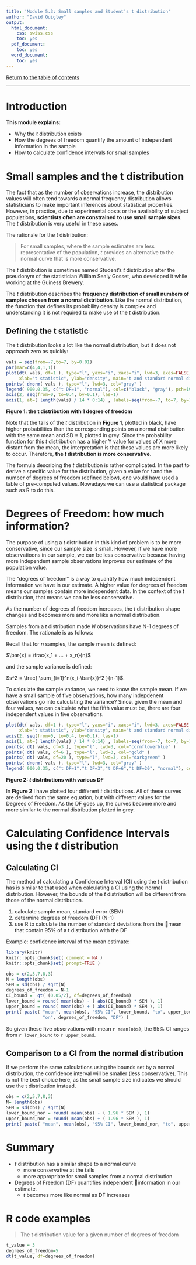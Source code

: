 ```yaml
---
title: 'Module 5.3: Small samples and Student’s t distribution'
author: "David Quigley"
output:
  html_document:
    css: swiss.css
    toc: yes
  pdf_document:
    toc: yes
  word_document:
    toc: yes
---
```


[Return to the table of contents](index.html)

********************************************************************************

Introduction
========================================

**This module explains:**

* Why the *t* distribution exists
* How the degrees of freedom quantify the amount of independent information in the sample
* How to calculate confidence intervals for small samples



Small samples and the t distribution
================================================================================

The fact that as the number of observations increase, the distribution values will often tend towards a normal frequency distribution allows statisticians to make important inferences about statistical properties. However, in practice, due to experimental costs or the availability of subject populations, **scientists often are constrained to use small sample sizes**. The *t* distribution is very useful in these cases. 


The rationale for the *t* distribution:

>For small samples, where the sample estimates are less representative of the population, *t* provides an alternative to the normal curve that is more conservative.

The *t* distribution is sometimes named Student's *t* distribution after the pseudonym of the statistician William Sealy Gosset, who developed it while working at the Guiness Brewery.

The *t* distribution describes the **frequency distribution of small numbers of samples chosen from a normal distribution**. Like the normal distribution, the function that defines its probability density is complex and understanding it is not required to make use of the *t* distribution.

Defining the t statistic
---------------------------

The t distribution looks a lot like the normal distribution, but it does not approach zero as quickly:

```r
vals = seq(from=-7,to=7, by=0.01)
par(mar=c(4,4,1,1))
plot(dt( vals, df=1 ), type="l", yaxs="i", xaxs="i", lwd=3, axes=FALSE, 
     xlab="t statistic", ylab="density", main="t and standard normal distribution", ylim=c(0,.4) )
points( dnorm( vals ), type="l", lwd=3, col="gray" )
legend( 900,0.35, c("t DF=1", "normal"), col=c("black", "gray"), pch=19)
axis(2, seq(from=0, to=0.4, by=0.1), las=1)
axis(1, at=( length(vals) / 14 * 0:14) , labels=seq(from=-7, to=7, by=1), las=1)
```

**Figure 1: the t distribution with 1 degree of freedom**

Note that the tails of the *t* distribution in **Figure 1**, plotted in black, have higher probabilities than the corresponding points on a normal distribution with the same mean and SD = 1, plotted in grey. Since the probability function for this *t* distribution has a higher Y value for values of X more distant from the mean, the interpretation is that these values are more likely to occur. Therefore, **the *t* distribution is more conservative**.

The formula describing the *t* distribution is rather complicated. In the past to derive a specific value for the distribution, given a value for *t* and the number of degrees of freedom (defined below), one would have used a table of pre-computed values. Nowadays we can use a statistical package such as R to do this. 

Degrees of Freedom: how much information?
================================================================================

The purpose of using a *t* distribution in this kind of problem is to be more conservative, since our sample size is small. However, if we have more observatioons in our sample, we can be less conservative because having more independent sample observations improves our estimate of the population value.

The "degrees of freedom" is a way to quantify how much independent information we have in our estimate. A higher value for degrees of freedom means our samples contain more independent data. In the context of the *t* distribution, that means we can be less conservative.

As the number of degrees of freedom increases, the *t* distribution shape changes and becomes more and more like a normal distribution.

Samples from a *t* distribution made *N* observations have N-1 degrees of freedom. The rationale is as follows:

Recall that for *n* samples, the sample mean is defined:

$\bar{x} = \frac{x_1 + ... + x_n}{n}$ 

and the sample variance is defined:

$s^2 = \frac{ \sum_{i=1}^n(x_i-\bar{x})^2 }{n-1}$. 

To calculate the sample variance, we need to know the sample mean. If we have a small sample of five observations, how many indepdenent observations go into calculating the variance? Since, given the mean and four values, we can calculate what the fifth value must be, there are four independent values in five observations.

```r
plot(dt( vals, df=1 ), type="l", yaxs="i", xaxs="i", lwd=3, axes=FALSE, 
     xlab="t statistic", ylab="density", main="t and standard normal distribution", ylim=c(0,.4) )
axis(2, seq(from=0, to=0.4, by=0.1), las=1)
axis(1, at=( length(vals) / 14 * 0:14) , labels=seq(from=-7, to=7, by=1), las=1)
points( dt( vals, df=3 ), type="l", lwd=3, col="cornflowerblue" )
points( dt( vals, df=6 ), type="l", lwd=3, col="gold" )
points( dt( vals, df=20 ), type="l", lwd=3, col="darkgreen" )
points( dnorm( vals ), type="l", lwd=3, col="gray" )
legend( 900,0.35, c("t DF=1","t DF=3","t DF=6","t DF=20", "normal"), col=c("black", "cornflowerblue", "gold", "darkgreen", "gray"), pch=19)
```

**Figure 2: *t* distributions with various DF**

In **Figure 2** I have plotted four different *t* distributions. All of these curves are derived from the same equation, but with different values for the Degrees of Freedom. As the DF goes up, the curves become more and more similar to the normal distribution plotted in grey.

Calculating Confidence Intervals using the *t* distribution
================================================================================

Calculating CI
----------------

The method of calculating a Confidence Interval (CI) using the *t* distribution has is similar to that used when calculating a CI using the normal distribution. However, the bounds of the *t* distribution will be different from those of the normal distribution.

1. calculate sample mean, standard error (SEM)
2. determine degrees of freedom (DF) (N-1)
3. use R to calculate the number of standard deviations from the mean that contain 95% of a t distribution with the DF

Example: confidence interval of the mean estimate:

```r
library(knitr)
knitr::opts_chunk$set( comment = NA )
knitr::opts_chunk$set( prompt=TRUE ) 
```


```r
obs = c(2,5,7,8,3)
N = length(obs)
SEM = sd(obs) / sqrt(N)
degrees_of_freedom = N-1
CI_bound =  qt( (0.05/2), df=degrees_of_freedom) 
lower_bound = round( mean(obs) - ( abs(CI_bound) * SEM ), 1) 
upper_bound = round( mean(obs) + ( abs(CI_bound) * SEM ), 1)
print( paste( "mean", mean(obs), "95% CI", lower_bound, "to", upper_bound, 
              "on", degrees_of_freedom, "DF") )
```

So given these five observations with mean `r mean(obs)`, the 95% CI ranges from `r lower_bound` to `r upper_bound`.

Comparison to a CI from the normal distribution
----------------

If we perform the same calculations using the bounds set by a normal distribution, the confidence interval will be smaller (less conservative). This is not the best choice here, as the small sample size indicates we should use the t distribution instead.

```r
obs = c(2,5,7,8,3)
N= length(obs)
SEM = sd(obs) / sqrt(N)
lower_bound_nor = round( mean(obs) - ( 1.96 * SEM ), 1) 
upper_bound_nor = round( mean(obs) + ( 1.96 * SEM ), 1)
print( paste( "mean", mean(obs), "95% CI", lower_bound_nor, "to", upper_bound_nor) )
```



Summary
=========

* *t* distribution has a similar shape to a normal curve
    + more conservative at the tails
	+ more appropriate for small samples from a normal distribution
	
* Degrees of Freedom (DF) quantifies independent information in our estimate.
    + *t* becomes more like normal as DF increases


R code examples
=======================

> The t distribution value for a given number of degrees of freedom

```r
t_value = 3
degrees_of_freedom=5
dt(t_value, df=degrees_of_freedom)

```
